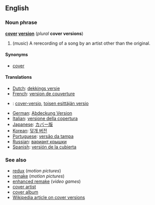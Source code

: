 ==English==
===Noun phrase===
'''[[cover]] [[version]]''' (''plural'' '''cover versions''')

#(''music'') A rerecording of a song by an artist other than the original.

====Synonyms====
*[[cover]]

====Translations====
*[[Dutch]]: [[dekkings versie]]
*[[French]]: [[version de couverture]]
*{{msg:fi}}: [[cover-versio]], [[toisen esittäjän versio]]
*[[German]]: [[Abdeckung Version]]
*[[Italian]]: [[versione della copertura]]
*[[Japanese]]: [[カバー版]]
*[[Korean]]: [[덮개 버전]]
*[[Portuguese]]: [[versão da tampa]]
*[[Russian]]: [[вариант крышки]]
*[[Spanish]]: [[versión de la cubierta]]

===See also===
*[[redux]] (''motion pictures'')
*[[remake]] (''motion pictures'')
*[[enhanced remake]] (''video games'')
*[[cover artist]]
*[[cover album]]
*[[w:cover_version|Wikipedia article on cover versions]]